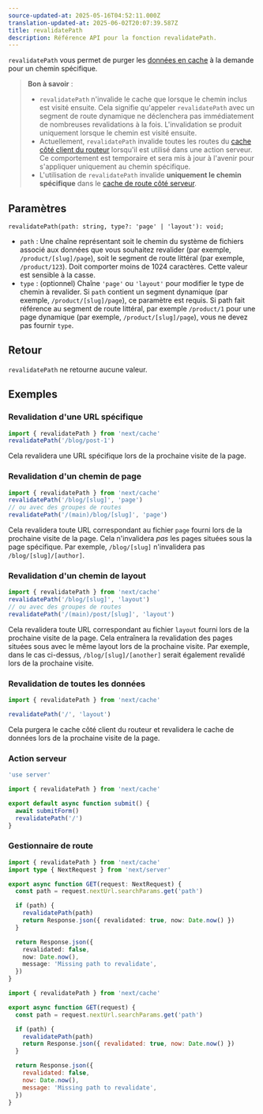 ```yaml
---
source-updated-at: 2025-05-16T04:52:11.000Z
translation-updated-at: 2025-06-02T20:07:39.587Z
title: revalidatePath
description: Référence API pour la fonction revalidatePath.
---
```


`revalidatePath` vous permet de purger les [données en cache](/docs/app/deep-dive/caching) à la demande pour un chemin spécifique.

> **Bon à savoir** :
>
> - `revalidatePath` n'invalide le cache que lorsque le chemin inclus est visité ensuite. Cela signifie qu'appeler `revalidatePath` avec un segment de route dynamique ne déclenchera pas immédiatement de nombreuses revalidations à la fois. L'invalidation se produit uniquement lorsque le chemin est visité ensuite.
> - Actuellement, `revalidatePath` invalide toutes les routes du [cache côté client du routeur](/docs/app/deep-dive/caching#client-side-router-cache) lorsqu'il est utilisé dans une action serveur. Ce comportement est temporaire et sera mis à jour à l'avenir pour s'appliquer uniquement au chemin spécifique.
> - L'utilisation de `revalidatePath` invalide **uniquement le chemin spécifique** dans le [cache de route côté serveur](/docs/app/deep-dive/caching#full-route-cache).

## Paramètres

```tsx
revalidatePath(path: string, type?: 'page' | 'layout'): void;
```

- `path` : Une chaîne représentant soit le chemin du système de fichiers associé aux données que vous souhaitez revalider (par exemple, `/product/[slug]/page`), soit le segment de route littéral (par exemple, `/product/123`). Doit comporter moins de 1024 caractères. Cette valeur est sensible à la casse.
- `type` : (optionnel) Chaîne `'page'` ou `'layout'` pour modifier le type de chemin à revalider. Si `path` contient un segment dynamique (par exemple, `/product/[slug]/page`), ce paramètre est requis. Si path fait référence au segment de route littéral, par exemple `/product/1` pour une page dynamique (par exemple, `/product/[slug]/page`), vous ne devez pas fournir `type`.

## Retour

`revalidatePath` ne retourne aucune valeur.

## Exemples

### Revalidation d'une URL spécifique

```ts
import { revalidatePath } from 'next/cache'
revalidatePath('/blog/post-1')
```

Cela revalidera une URL spécifique lors de la prochaine visite de la page.

### Revalidation d'un chemin de page

```ts
import { revalidatePath } from 'next/cache'
revalidatePath('/blog/[slug]', 'page')
// ou avec des groupes de routes
revalidatePath('/(main)/blog/[slug]', 'page')
```

Cela revalidera toute URL correspondant au fichier `page` fourni lors de la prochaine visite de la page. Cela n'invalidera _pas_ les pages situées sous la page spécifique. Par exemple, `/blog/[slug]` n'invalidera pas `/blog/[slug]/[author]`.

### Revalidation d'un chemin de layout

```ts
import { revalidatePath } from 'next/cache'
revalidatePath('/blog/[slug]', 'layout')
// ou avec des groupes de routes
revalidatePath('/(main)/post/[slug]', 'layout')
```

Cela revalidera toute URL correspondant au fichier `layout` fourni lors de la prochaine visite de la page. Cela entraînera la revalidation des pages situées sous avec le même layout lors de la prochaine visite. Par exemple, dans le cas ci-dessus, `/blog/[slug]/[another]` serait également revalidé lors de la prochaine visite.

### Revalidation de toutes les données

```ts
import { revalidatePath } from 'next/cache'

revalidatePath('/', 'layout')
```

Cela purgera le cache côté client du routeur et revalidera le cache de données lors de la prochaine visite de la page.

### Action serveur

```ts filename="app/actions.ts" switcher
'use server'

import { revalidatePath } from 'next/cache'

export default async function submit() {
  await submitForm()
  revalidatePath('/')
}
```

### Gestionnaire de route

```ts filename="app/api/revalidate/route.ts" switcher
import { revalidatePath } from 'next/cache'
import type { NextRequest } from 'next/server'

export async function GET(request: NextRequest) {
  const path = request.nextUrl.searchParams.get('path')

  if (path) {
    revalidatePath(path)
    return Response.json({ revalidated: true, now: Date.now() })
  }

  return Response.json({
    revalidated: false,
    now: Date.now(),
    message: 'Missing path to revalidate',
  })
}
```

```js filename="app/api/revalidate/route.js" switcher
import { revalidatePath } from 'next/cache'

export async function GET(request) {
  const path = request.nextUrl.searchParams.get('path')

  if (path) {
    revalidatePath(path)
    return Response.json({ revalidated: true, now: Date.now() })
  }

  return Response.json({
    revalidated: false,
    now: Date.now(),
    message: 'Missing path to revalidate',
  })
}
```